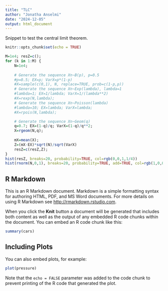 ```yaml
---
title: "TLC"
author: "Jonatha Anselmi"
date: "2024-12-05"
output: html_document
---
```


Snippet to test the central limit theorem.

```r
knitr::opts_chunk$set(echo = TRUE)

M=1e4; resZ=c();
for (k in 1:M) {
    N=1e4;
    
    # Generate the sequence Xn~B(p), p=0.5
    #p=0.5; EX=p; VarX=p*(1-p)
    #X=sample(c(0,1), N, replace=TRUE, prob=c(1-p,p))
    # Generate the sequence Xn~Exp(lambda), lambda=1
    #lambda=1; EX=1/lambda; VarX=1/(lambda**2)
    #X=rexp(N,lambda);    
    # Generate the sequence Xn~Poisson(lambda)
    #lambda=10; EX=lambda; VarX=lambda;
    #X=rpois(N,lambda);    

    # Generate the sequence Xn~Geom(q)
    q=0.7; EX=(1-q)/q; VarX=(1-q)/q**2;
    X=rgeom(N,q);    
        
    mX=mean(X);
    Z=(mX-EX)*sqrt(N)/sqrt(VarX)
    resZ=c(resZ,Z);
}
hist(resZ, breaks=20, probability=TRUE, col=rgb(0,0,1,1/4))
hist(rnorm(N,0,1), breaks=20, probability=TRUE, add=TRUE, col=rgb(1,0,0,1/4))

```

## R Markdown

This is an R Markdown document. Markdown is a simple formatting syntax for authoring HTML, PDF, and MS Word documents. For more details on using R Markdown see <http://rmarkdown.rstudio.com>.

When you click the **Knit** button a document will be generated that includes both content as well as the output of any embedded R code chunks within the document. You can embed an R code chunk like this:

```r
summary(cars)
```

## Including Plots

You can also embed plots, for example:

```r
plot(pressure)
```

Note that the `echo = FALSE` parameter was added to the code chunk to prevent printing of the R code that generated the plot.
